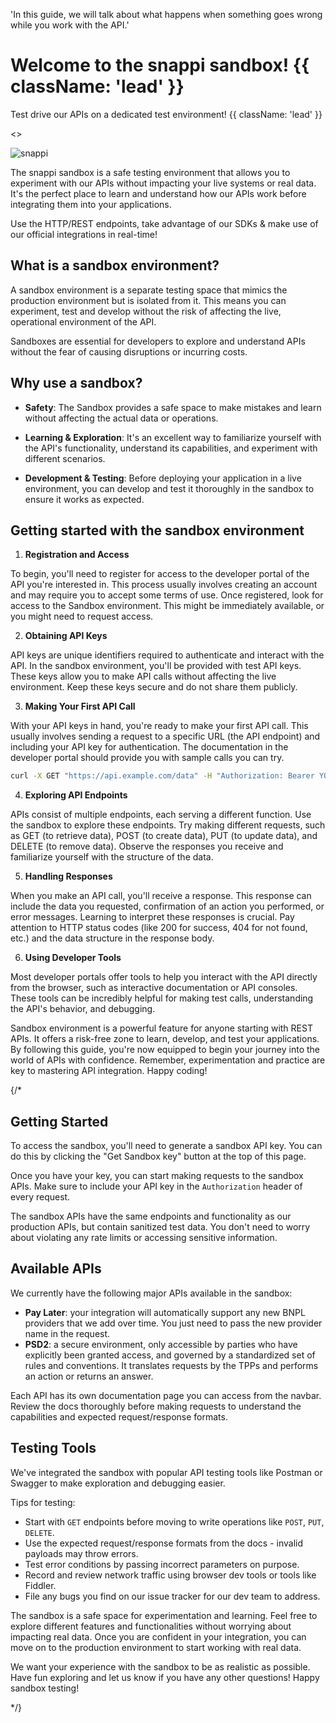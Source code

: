 

  'In this guide, we will talk about what happens when something goes wrong while you work with the API.'

# Welcome to the snappi sandbox! {{ className: 'lead' }} 

Test drive our APIs on a dedicated test environment! {{ className: 'lead' }}

<>
  <p><img src="/snappi-sand-bg.png" alt="snappi" title="title" /></p>
</>

The snappi sandbox is a safe testing environment that allows you to experiment with our APIs without impacting your live systems or real data. It's the perfect place to learn and understand how our APIs work before integrating them into your applications.

Use the HTTP/REST endpoints, take advantage of our SDKs & make use of our official integrations in real-time!

## What is a sandbox environment?

A sandbox environment is a separate testing space that mimics the production environment but is isolated from it. This means you can experiment, test and develop without the risk of affecting the live, operational environment of the API. 

Sandboxes are essential for developers to explore and understand APIs without the fear of causing disruptions or incurring costs.


## Why use a sandbox?

- **Safety**: The Sandbox provides a safe space to make mistakes and learn without affecting the actual data or operations.

- **Learning & Exploration**: It's an excellent way to familiarize yourself with the API's functionality, understand its capabilities, and experiment with different scenarios.

- **Development & Testing**: Before deploying your application in a live environment, you can develop and test it thoroughly in the sandbox to ensure it works as expected.


## Getting started with the sandbox environment

1. **Registration and Access**

To begin, you'll need to register for access to the developer portal of the API you're interested in. This process usually involves creating an account and may require you to accept some terms of use. Once registered, look for access to the Sandbox environment. This might be immediately available, or you might need to request access.

2. **Obtaining API Keys**

API keys are unique identifiers required to authenticate and interact with the API. In the sandbox environment, you'll be provided with test API keys. These keys allow you to make API calls without affecting the live environment. Keep these keys secure and do not share them publicly.

3. **Making Your First API Call**

With your API keys in hand, you're ready to make your first API call. This usually involves sending a request to a specific URL (the API endpoint) and including your API key for authentication. The documentation in the developer portal should provide you with sample calls you can try.


```bash {{ title: 'cURL' }}
curl -X GET "https://api.example.com/data" -H "Authorization: Bearer YOUR_API_KEY"
```

4. **Exploring API Endpoints**

APIs consist of multiple endpoints, each serving a different function. Use the sandbox to explore these endpoints. Try making different requests, such as GET (to retrieve data), POST (to create data), PUT (to update data), and DELETE (to remove data). Observe the responses you receive and familiarize yourself with the structure of the data.

5. **Handling Responses**

When you make an API call, you'll receive a response. This response can include the data you requested, confirmation of an action you performed, or error messages. Learning to interpret these responses is crucial. Pay attention to HTTP status codes (like 200 for success, 404 for not found, etc.) and the data structure in the response body.

6. **Using Developer Tools**

Most developer portals offer tools to help you interact with the API directly from the browser, such as interactive documentation or API consoles. These tools can be incredibly helpful for making test calls, understanding the API's behavior, and debugging.


Sandbox environment is a powerful feature for anyone starting with REST APIs. It offers a risk-free zone to learn, develop, and test your applications. By following this guide, you're now equipped to begin your journey into the world of APIs with confidence. Remember, experimentation and practice are key to mastering API integration. Happy coding!

{/*
## Getting Started


To access the sandbox, you'll need to generate a sandbox API key. You can do this by clicking the "Get Sandbox key" button at the top of this page.

Once you have your key, you can start making requests to the sandbox APIs. Make sure to include your API key in the `Authorization` header of every request.

The sandbox APIs have the same endpoints and functionality as our production APIs, but contain sanitized test data. You don't need to worry about violating any rate limits or accessing sensitive information.

## Available APIs


We currently have the following major APIs available in the sandbox:

- **Pay Later**: your integration will automatically support any new BNPL providers that we add over time. You just need to pass the new provider name in the request.
- **PSD2**: a secure environment, only accessible by parties who have explicitly been granted access, and governed by a standardized set of rules and conventions. It translates requests by the TPPs and performs an action or returns an answer.

Each API has its own documentation page you can access from the navbar. Review the docs thoroughly before making requests to understand the capabilities and expected request/response formats.

## Testing Tools


We've integrated the sandbox with popular API testing tools like Postman or Swagger to make exploration and debugging easier.

<Important>

Tips for testing:

- Start with `GET` endpoints before moving to write operations like `POST`, `PUT`, `DELETE`.
- Use the expected request/response formats from the docs - invalid payloads may throw errors.
- Test error conditions by passing incorrect parameters on purpose.
- Record and review network traffic using browser dev tools or tools like Fiddler.
- File any bugs you find on our issue tracker for our dev team to address.

</Important>



<Note>
The sandbox is a safe space for experimentation and learning. Feel free to explore different features and functionalities without worrying about impacting real data. Once you are confident in your integration, 
you can move on to the production environment to start working with real data.
</Note>

We want your experience with the sandbox to be as realistic as possible. Have fun exploring and let us know if you have any other questions! Happy sandbox testing!



*/}